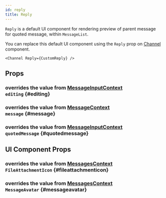 ```yaml
---
id: reply
title: Reply
---
```





`Reply` is a default UI component for rendering preview of parent message for quoted message, within `MessageList`.

You can replace this default UI component using the `Reply` prop on [Channel](../core-components/channel.mdx) component.

```tsx
<Channel Reply={CustomReply} />
```

## Props

### <div class="label description">overrides the value from [MessageInputContext](../../contexts/message-input-context#editing)</div> `editing` {#editing}

<Editing />

### <div class="label description">overrides the value from [MessageContext](../../contexts/message-context#message)</div> `message` {#message}

<MessageProp />

### <div class="label description">overrides the value from [MessageInputContext](../../contexts/message-input-context#quotedMessage)</div> `quotedMessage` {#quotedmessage}

<QuotedMessage />

## UI Component Props

### <div class="label description">overrides the value from [MessagesContext](../../contexts/messages-context#FileAttachmentIcon)</div> `FileAttachmentIcon` {#fileattachmenticon}

<FileAttachmentIcon />

### <div class="label description">overrides the value from [MessagesContext](../../contexts/messages-context#MessageAvatar)</div> `MessageAvatar` {#messageavatar}

<MessageAvatar />
